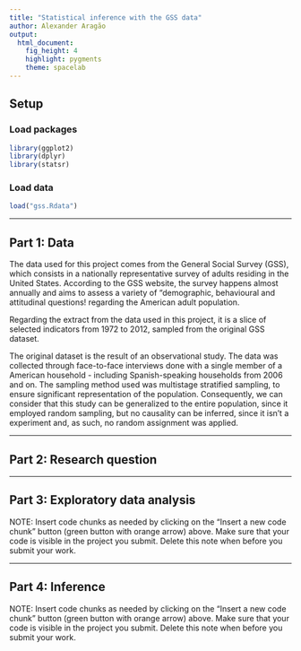 ```yaml
---
title: "Statistical inference with the GSS data"
author: Alexander Aragão
output: 
  html_document: 
    fig_height: 4
    highlight: pygments
    theme: spacelab
---
```


## Setup

### Load packages

```r
library(ggplot2)
library(dplyr)
library(statsr)
```

### Load data

```r
load("gss.Rdata")
```

* * *

## Part 1: Data

The data used for this project comes from the General Social Survey (GSS), which consists in a nationally representative survey of adults residing in the United States. According to the GSS website, the survey happens almost annually and aims to assess a variety of "demographic, behavioural and attitudinal questions! regarding the American adult population.

Regarding the extract from the data used in this project, it is a slice of selected indicators from 1972 to 2012, sampled from the original GSS dataset.

The original dataset is the result of an observational study. The data was collected through face-to-face interviews done with a single member of a American household - including Spanish-speaking households from 2006 and on. The sampling method used was multistage stratified sampling, to ensure significant representation of the population. Consequently, we can consider that this study can be generalized to the entire population, since it employed random sampling, but no causality can be inferred, since it isn't a experiment and, as such, no random assignment was applied.

* * *

## Part 2: Research question



* * *

## Part 3: Exploratory data analysis

NOTE: Insert code chunks as needed by clicking on the "Insert a new code chunk" 
button (green button with orange arrow) above. Make sure that your code is visible
in the project you submit. Delete this note when before you submit your work.

* * *

## Part 4: Inference

NOTE: Insert code chunks as needed by clicking on the "Insert a new code chunk" 
button (green button with orange arrow) above. Make sure that your code is visible
in the project you submit. Delete this note when before you submit your work.